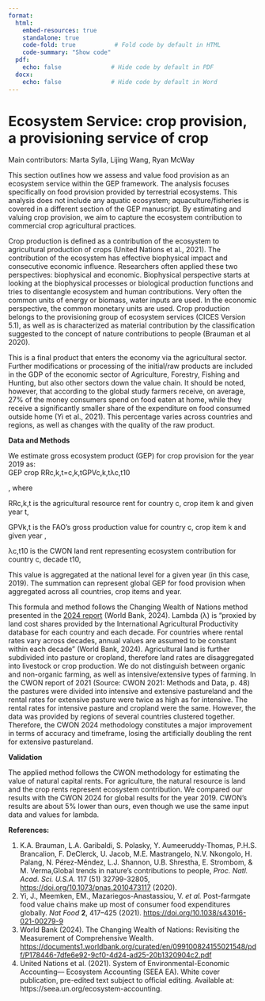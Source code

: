 ```yaml
---
format:
  html:
    embed-resources: true
    standalone: true
    code-fold: true           # Fold code by default in HTML
    code-summary: "Show code"
  pdf:
    echo: false              # Hide code by default in PDF
  docx:
    echo: false              # Hide code by default in Word
---
```


# **Ecosystem Service: crop provision, a provisioning service of crop**

Main contributors: Marta Sylla, Lijing Wang, Ryan McWay

This section outlines how we assess and value food provision as an ecosystem service within the GEP framework. The analysis focuses specifically on food provision provided by terrestrial ecosystems. This analysis does not include any aquatic ecosystem; aquaculture/fisheries is covered in a different section of the GEP manuscript. By estimating and valuing crop provision, we aim to capture the ecosystem contribution to commercial crop agricultural practices.

Crop production is defined as a contribution of the ecosystem to agricultural production of crops (United Nations et al., 2021). The contribution of the ecosystem has effective biophysical impact and consecutive economic influence. Researchers often applied these two perspectives: biophysical and economic. Biophysical perspective starts at looking at the biophysical processes or biological production functions and tries to disentangle ecosystem and human contributions. Very often the common units of energy or biomass, water inputs are used. In the economic perspective, the common monetary units are used. Crop production belongs to the provisioning group of ecosystem services (CICES Version 5.1), as well as is characterized as material contribution by the classification suggested to the concept of nature contributions to people (Brauman et al 2020).

This is a final product that enters the economy via the agricultural sector. Further modifications or processing of the initial/raw products are included in the GDP of the economic sector of Agriculture, Forestry, Fishing and Hunting, but also other sectors down the value chain. It should be noted, however, that according to the global study farmers receive, on average, 27% of the money consumers spend on food eaten at home, while they receive a significantly smaller share of the expenditure on food consumed outside home (Yi et al., 2021). This percentage varies across countries and regions, as well as changes with the quality of the raw product.

**Data and Methods**

We estimate gross ecosystem product (GEP) for crop provision for the year 2019 as:\
GEP crop RRc,k,t=c,k,tGPVc,k,tλc,t10

, where

RRc,k,t is the agricultural resource rent for country c, crop item k and given year t,

GPVk,t is the FAO’s gross production value for country c, crop item k and given year ,

λc,t10 is the CWON land rent representing ecosystem contribution for country c, decade t10,

This value is aggregated at the national level for a given year (in this case, 2019). The summation can represent global GEP for food provision when aggregated across all countries, crop items and year.

This formula and method follows the Changing Wealth of Nations method presented in the [2024 report](https://documents1.worldbank.org/curated/en/099100824155021548/pdf/P178446-7dfe6e92-9cf0-4d24-ad25-20b1320904c2.pdf) (World Bank, 2024). Lambda (λ) is “proxied by land cost shares provided by the International Agricultural Productivity database for each country and each decade. For countries where rental rates vary across decades, annual values are assumed to be constant within each decade” (World Bank, 2024). Agricultural land is further subdivided into pasture or cropland, therefore land rates are disaggregated into livestock or crop production. We do not distinguish between organic and non-organic farming, as well as intensive/extensive types of farming. In the CWON report of 2021 (Source: CWON 2021: Methods and Data, p. 48) the pastures were divided into intensive and extensive pastureland and the rental rates for extensive pasture were twice as high as for intensive. The rental rates for intensive pasture and cropland were the same. However, the data was provided by regions of several countries clustered together. Therefore, the CWON 2024 methodology constitutes a major improvement in terms of accuracy and timeframe, losing the artificially doubling the rent for extensive pastureland.

**Validation**

The applied method follows the CWON methodology for estimating the value of natural capital rents. For agriculture, the natural resource is land and the crop rents represent ecosystem contribution. We compared our results with the CWON 2024 for global results for the year 2019. CWON’s results are about 5% lower than ours, even though we use the same input data and values for lambda.

**References:**

1.  K.A. Brauman, L.A. Garibaldi, S. Polasky, Y. Aumeeruddy-Thomas, P.H.S. Brancalion, F. DeClerck, U. Jacob, M.E. Mastrangelo, N.V. Nkongolo, H. Palang, N. Pérez-Méndez, L.J. Shannon, U.B. Shrestha, E. Strombom, & M. Verma,Global trends in nature’s contributions to people, *Proc. Natl. Acad. Sci. U.S.A.* 117 (51) 32799-32805, <https://doi.org/10.1073/pnas.2010473117> (2020).\
2.  Yi, J., Meemken, EM., Mazariegos-Anastassiou, V. *et al.* Post-farmgate food value chains make up most of consumer food expenditures globally. *Nat Food* **2**, 417–425 (2021). <https://doi.org/10.1038/s43016-021-00279-9>\
3.  World Bank (2024). The Changing Wealth of Nations: Revisiting the Measurement of Comprehensive Wealth. <https://documents1.worldbank.org/curated/en/099100824155021548/pdf/P178446-7dfe6e92-9cf0-4d24-ad25-20b1320904c2.pdf>\
4.  United Nations et al. (2021). System of Environmental-Economic Accounting— Ecosystem Accounting (SEEA EA). White cover publication, pre-edited text subject to official editing. Available at: https://seea.un.org/ecosystem-accounting.